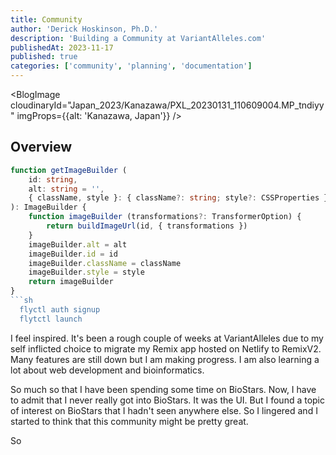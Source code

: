 ```yaml
---
title: Community
author: 'Derick Hoskinson, Ph.D.'
description: 'Building a Community at VariantAlleles.com'
publishedAt: 2023-11-17
published: true
categories: ['community', 'planning', 'documentation']
---
```



<BlogImage
  cloudinaryId="Japan_2023/Kanazawa/PXL_20230131_110609004.MP_tndiyy"
  imgProps={{alt: 'Kanazawa, Japan'}}
/>

## Overview
```ts
function getImageBuilder (
    id: string,
    alt: string = '',
    { className, style }: { className?: string; style?: CSSProperties } = {},
): ImageBuilder {
    function imageBuilder (transformations?: TransformerOption) {
        return buildImageUrl(id, { transformations })
    }
    imageBuilder.alt = alt
    imageBuilder.id = id
    imageBuilder.className = className
    imageBuilder.style = style
    return imageBuilder
}
```sh
  flyctl auth signup
  flytctl launch
```

I feel inspired. It's been a rough couple of weeks at VariantAlleles due to my self inflicted choice to migrate my Remix app hosted on Netlify to RemixV2. Many features are still down but I am making progress. I am also learning a lot about web development and bioinformatics.

So much so that I have been spending some time on BioStars. Now, I have to admit that I never really got into BioStars. It was the UI.
But I found a topic of interest on BioStars that I hadn't seen anywhere else. So I lingered and I started to think that this community might be pretty great.

So
